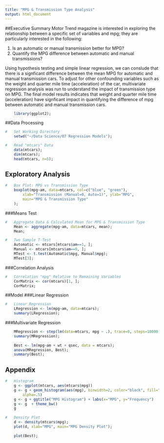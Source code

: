 ```yaml
---
title: "MPG & Transmission Type Analysis"
output: html_document
---
```

##Executive Summary
Motor Trend magazine is interested in exploring the relationship between a specific set of variables and mpg; they are particularly interested in the following:

1. Is an automatic or manual transmission better for MPG?
2. Quantify the MPG difference between automatic and manual transmissions?

Using hypothesis testing and simple linear regression, we can conslude that there is a signficant difference between the mean MPG for automatic and manual transmission cars.  To adjust for other confounding variables such as the weight and quarter mile time (acceleration) of the car, multivariate regression analysis was run to understand the impact of transmission type on MPG.  The final model results indicates that weight and quarter mile time (acceleration) have signficant impact in quantifying the difference of mpg between automatic and manual transmission cars.
  
  
```r
    library(ggplot2);
```


##Data Processing
```r
#   Set Working Directory
    setwd("~/Data Science/07 Regression Models");

#   Read "mtcars" Data
    data(mtcars);
    dim(mtcars);
    head(mtcars, n=5);
```



## Exploratory Analysis
```r
#   Box Plot: MPG vs Transmission Type
    boxplot(mpg~am, data=mtcars, col=c("blue", "green"),
        xlab="Transmission (Manual=0, Auto=1)", ylab="MPG",
        main="MPG & Transmission Type"
    );
```

###Means Test
```r
#   Aggregate Data & Calculated Mean for MPG & Transmission Type
    Mean <- aggregate(mpg~am, data=mtcars, mean);
    Mean;

#   Two Sample T-Test
    Automatic <- mtcars[mtcars$am==1, ];
    Manual <- mtcars[mtcars$am==0, ];
    MTest <- t.test(Automatic$mpg, Manual$mpg);
    MTest[3];
```


###Correlation Analysis
```r
#   Correlation "mpg" Relative to Remaining Variables
    CorMatrix <- cor(mtcars)[1, ];
    CorMatrix;
```


##Model
###Linear Regression
```r
#   Linear Regression
    LRegression <- lm(mpg~am, data=mtcars);
    summary(LRegression);
```


###Multivariate Regression
```r
    MRegression <- step(lm(data=mtcars, mpg ~ .), trace=0, steps=10000);
    summary(MRegression);
    
    Best <- lm(mpg~am + wt + qsec, data = mtcars);
    anova(MRegression, Best);
    summary(Best);
```


## Appendix
```r
#   Histogram
    g <- ggplot(mtcars, aes(mtcars$mpg))
    g <- g + geom_histogram(aes(mpg), binwidth=2, color="black", fill="green", 
        alpha=.5)
    g <- g + ggtitle("MPG Histogram") + labs(x="MPG", y="Frequency")
    g <- g  + theme_bw()
    g
    
#   Density Plot
    d <- density(mtcars$mpg);
    plot(d, xlab="MPG", main="MPG Density Plot");
    
    plot(Best);
```
